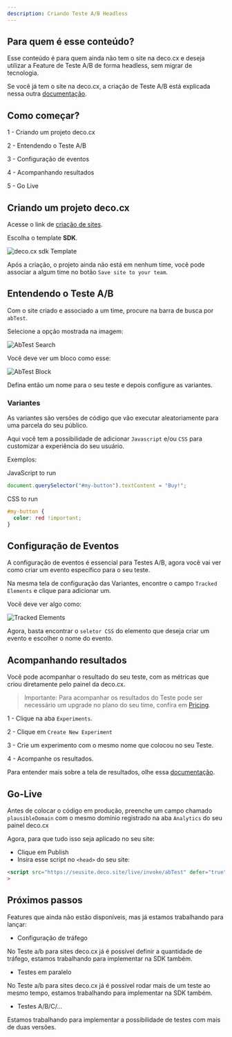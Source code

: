 ```yaml
---
description: Criando Teste A/B Headless
---
```


## Para quem é esse conteúdo?

Esse conteúdo é para quem ainda não tem o site na deco.cx e deseja utilizar a
Feature de Teste A/B de forma headless, sem migrar de tecnologia.

Se você já tem o site na deco.cx, a criação de Teste A/B está explicada nessa
outra [documentação](https://deco.cx/docs/pt/developing-capabilities/apps/ab-test).

## Como começar?

1 - Criando um projeto deco.cx

2 - Entendendo o Teste A/B

3 - Configuração de eventos

4 - Acompanhando resultados

5 - Go Live

## Criando um projeto deco.cx

Acesse o link de [criação de sites](https://admin.deco.cx/spaces/new).

Escolha o template **SDK**.

![deco.cx sdk Template](https://ozksgdmyrqcxcwhnbepg.supabase.co/storage/v1/object/public/assets/530/ffd8f072-daf7-48cc-ab14-ad6b9297f903)

Após a criação, o projeto ainda não está em nenhum time, você pode associar a
algum time no botão `Save site to your team`.

## Entendendo o Teste A/B

Com o site criado e associado a um time, procure na barra de busca por `abTest`.

Selecione a opção mostrada na imagem:

![AbTest Search](https://ozksgdmyrqcxcwhnbepg.supabase.co/storage/v1/object/public/assets/530/7658eb54-1f8f-49ca-8483-341e59200a9f)

Você deve ver um bloco como esse:

![AbTest Block](https://ozksgdmyrqcxcwhnbepg.supabase.co/storage/v1/object/public/assets/530/d0ee14cb-5ee4-4b3f-a56a-b5f6b4c84eb9)

Defina então um nome para o seu teste e depois configure as variantes.

### Variantes

As variantes são versões de código que vão executar aleatoriamente para uma
parcela do seu público.

Aqui você tem a possibilidade de adicionar `Javascript` e/ou `CSS` para
customizar a experiência do seu usuário.

Exemplos:

JavaScript to run

```js
document.querySelector("#my-button").textContent = "Buy!";
```

CSS to run

```css
#my-button {
  color: red !important;
}
```

## Configuração de Eventos

A configuração de eventos é essencial para Testes A/B, agora você vai ver como
criar um evento específico para o seu teste.

Na mesma tela de configuração das Variantes, encontre o campo `Tracked Elements`
e clique para adicionar um.

Você deve ver algo como:

![Tracked Elements](https://ozksgdmyrqcxcwhnbepg.supabase.co/storage/v1/object/public/assets/530/3933da2b-e55b-4f75-892b-345fd5e1d3d1)

Agora, basta encontrar o `seletor CSS` do elemento que deseja criar um evento e
escolher o nome do evento.

## Acompanhando resultados

Você pode acompanhar o resultado do seu teste, com as métricas que criou
diretamente pelo painel da deco.cx.

> Importante: Para acompanhar os resultados do Teste pode ser necessário um
> upgrade no plano do seu time, confira em
> [Pricing](https://deco.cx/en/pricing).

1 - Clique na aba `Experiments`.

2 - Clique em `Create New Experiment`

3 - Crie um experimento com o mesmo nome que colocou no seu Teste.

4 - Acompanhe os resultados.

Para entender mais sobre a tela de resultados, olhe essa
[documentação](https://deco.cx/docs/pt/developing-capabilities/apps/ab-test#funil-e-resultado).

## Go-Live

Antes de colocar o código em produção, preenche um campo chamado
`plausibleDomain` com o mesmo domínio registrado na aba `Analytics` do seu
painel deco.cx

Agora, para que tudo isso seja aplicado no seu site:

- Clique em Publish
- Insira esse script no `<head>` do seu site:

```html
<script src="https://seusite.deco.site/live/invoke/abTest" defer="true"></script
>
```

## Próximos passos

Features que ainda não estão disponíveis, mas já estamos trabalhando para
lançar:

- Configuração de tráfego

No Teste a/b para sites deco.cx já é possível definir a quantidade de tráfego,
estamos trabalhando para implementar na SDK também.

- Testes em paralelo

No Teste a/b para sites deco.cx já é possível rodar mais de um teste ao mesmo
tempo, estamos trabalhando para implementar na SDK também.

- Testes A/B/C/...

Estamos trabalhando para implementar a possibilidade de testes com mais de duas
versões.
